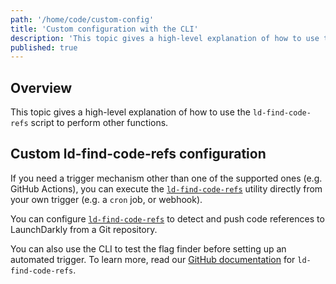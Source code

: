 ```yaml
---
path: '/home/code/custom-config'
title: 'Custom configuration with the CLI'
description: 'This topic gives a high-level explanation of how to use the ld-find-code-refs script to perform other functions.'
published: true
---
```


## Overview

This topic gives a high-level explanation of how to use the `ld-find-code-refs` script to perform other functions.

## Custom ld-find-code-refs configuration

If you need a trigger mechanism other than one of the supported ones (e.g. GitHub Actions), you can execute the [`ld-find-code-refs`](https://github.com/launchdarkly/ld-find-code-refs/) utility directly from your own trigger (e.g. a `cron` job, or webhook).

You can configure [`ld-find-code-refs`](https://github.com/launchdarkly/ld-find-code-refs/) to detect and push code references to LaunchDarkly from a Git repository.

You can also use the CLI to test the flag finder before setting up an automated trigger. To learn more, read our [GitHub documentation](https://github.com/launchdarkly/ld-find-code-refs/#execution-via-cli) for `ld-find-code-refs`.
